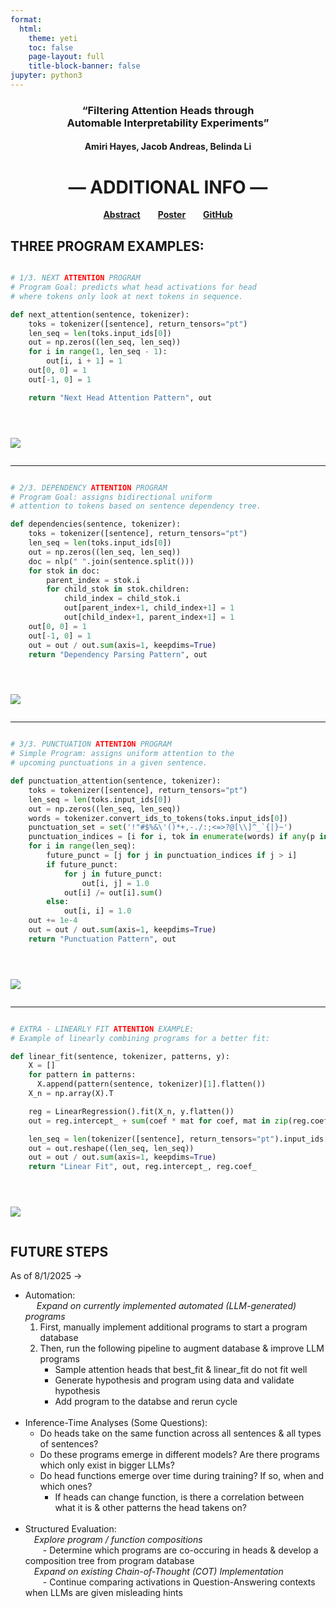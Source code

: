 ```yaml
---
format:
  html:
    theme: yeti
    toc: false
    page-layout: full
    title-block-banner: false
jupyter: python3
---
```


<style>
.center {
  text-align: center;
  margin-bottom: 1.5em;
}
.links a {
  margin: 0 1em;
  text-decoration: none;
  font-weight: bold;
}
.code-image-container {
  display: flex;
  gap: 2em;
  align-items: flex-start;
  flex-wrap: wrap;
}
.code-block {
  flex: 1;
  min-width: 300px;
}
.image-block {
  flex: 1;
  min-width: 200px;
}
</style>

<div class="center">

### "Filtering Attention Heads through <br> Automable Interpretability Experiments"

#### Amiri Hayes, Jacob Andreas, Belinda Li

# — ADDITIONAL INFO —

[**Abstract**](https://drive.google.com/file/d/1Py0Iy6DFwMWoviuffSzoH2f0pfzIuhy6/view?usp=sharing)  [**Poster**](https://drive.google.com/file/d/1pJabwGFm6aaWH20wK8qmOcMiKy29-IiG/view?usp=sharing)  [**GitHub**](https://github.com/AmiriHayes/LLM-Interpretability)

</div>

## THREE PROGRAM EXAMPLES:
<!-- 🔁 Code + Image Example 1 -->
<div class="code-image-container">
<div class="code-block">
```python
# 1/3. NEXT ATTENTION PROGRAM
# Program Goal: predicts what head activations for head
# where tokens only look at next tokens in sequence.

def next_attention(sentence, tokenizer):
    toks = tokenizer([sentence], return_tensors="pt")
    len_seq = len(toks.input_ids[0])
    out = np.zeros((len_seq, len_seq))
    for i in range(1, len_seq - 1):
        out[i, i + 1] = 1
    out[0, 0] = 1
    out[-1, 0] = 1

    return "Next Head Attention Pattern", out
```
</div>
<div class="image-block rounded">
![](img/next_Attention.png)
</div>
</div>

---

<!-- 🔁 Code + Image Example 2 (Copy from here) -->
<!-- Copy and paste this whole block to add more examples -->
<div class="code-image-container">
<div class="code-block">
```python
# 2/3. DEPENDENCY ATTENTION PROGRAM
# Program Goal: assigns bidirectional uniform
# attention to tokens based on sentence dependency tree.

def dependencies(sentence, tokenizer):
    toks = tokenizer([sentence], return_tensors="pt")
    len_seq = len(toks.input_ids[0])
    out = np.zeros((len_seq, len_seq))
    doc = nlp(" ".join(sentence.split()))
    for stok in doc:
        parent_index = stok.i
        for child_stok in stok.children:
            child_index = child_stok.i
            out[parent_index+1, child_index+1] = 1
            out[child_index+1, parent_index+1] = 1
    out[0, 0] = 1
    out[-1, 0] = 1
    out = out / out.sum(axis=1, keepdims=True)
    return "Dependency Parsing Pattern", out
```
</div>
<div class="image-block">
![](img/dependencies.png)
</div>
</div>

---

<!-- 🔁 Code + Image Example 3 -->
<div class="code-image-container">
<div class="code-block">
```python
# 3/3. PUNCTUATION ATTENTION PROGRAM
# Simple Program: assigns uniform attention to the
# upcoming punctuations in a given sentence.

def punctuation_attention(sentence, tokenizer):
    toks = tokenizer([sentence], return_tensors="pt")
    len_seq = len(toks.input_ids[0])
    out = np.zeros((len_seq, len_seq))
    words = tokenizer.convert_ids_to_tokens(toks.input_ids[0])
    punctuation_set = set('!"#$%&\'()*+,-./:;<=>?@[\\]^_`{|}~')
    punctuation_indices = [i for i, tok in enumerate(words) if any(p in tok for p in punctuation_set)]
    for i in range(len_seq):
        future_punct = [j for j in punctuation_indices if j > i]
        if future_punct:
            for j in future_punct:
                out[i, j] = 1.0
            out[i] /= out[i].sum()
        else:
            out[i, i] = 1.0
    out += 1e-4
    out = out / out.sum(axis=1, keepdims=True)
    return "Punctuation Pattern", out
```
</div>
<div class="image-block">
![](img/punctuation.png)
</div>
</div>

---

<!-- 🔁 Code + Image Example 3 -->
<div class="code-image-container">
<div class="code-block">
```python
# EXTRA - LINEARLY FIT ATTENTION EXAMPLE:
# Example of linearly combining programs for a better fit:

def linear_fit(sentence, tokenizer, patterns, y):
    X = []
    for pattern in patterns:
      X.append(pattern(sentence, tokenizer)[1].flatten())
    X_n = np.array(X).T

    reg = LinearRegression().fit(X_n, y.flatten())
    out = reg.intercept_ + sum(coef * mat for coef, mat in zip(reg.coef_, X))

    len_seq = len(tokenizer([sentence], return_tensors="pt").input_ids[0])
    out = out.reshape((len_seq, len_seq))
    out = out / out.sum(axis=1, keepdims=True)
    return "Linear Fit", out, reg.intercept_, reg.coef_
```
</div>
<div class="image-block">
![](img/punctuation.png)
</div>
</div>

## FUTURE STEPS
As of 8/1/2025 &#8594;

- Automation: \
&emsp; *Expand on currently implemented automated (LLM-generated) programs*
  1. First, manually implement additional programs to start a program database
  2. Then, run the following pipeline to augment database & improve LLM programs
      - Sample attention heads that best_fit & linear_fit do not fit well
      - Generate hypothesis and program using data and validate hypothesis
      - Add program to the databse and rerun cycle
\
\
- Inference-Time Analyses (Some Questions): \
  - Do heads take on the same function across all sentences & all types of sentences?
  - Do these programs emerge in different models? Are there programs which only exist in bigger LLMs?
  - Do head functions emerge over time during training? If so, when and which ones?
    - If heads can change function, is there a correlation between what it is & other patterns the head takens on?
\
\
- Structured Evaluation:  
  &emsp;*Explore program / function compositions*  
  &emsp;&emsp;- Determine which programs are co-occuring in heads & develop a composition tree from program database \
  &emsp;*Expand on existing Chain-of-Thought (COT) Implementation*  
  &emsp;&emsp;- Continue comparing activations in Question-Answering contexts when LLMs are given misleading hints